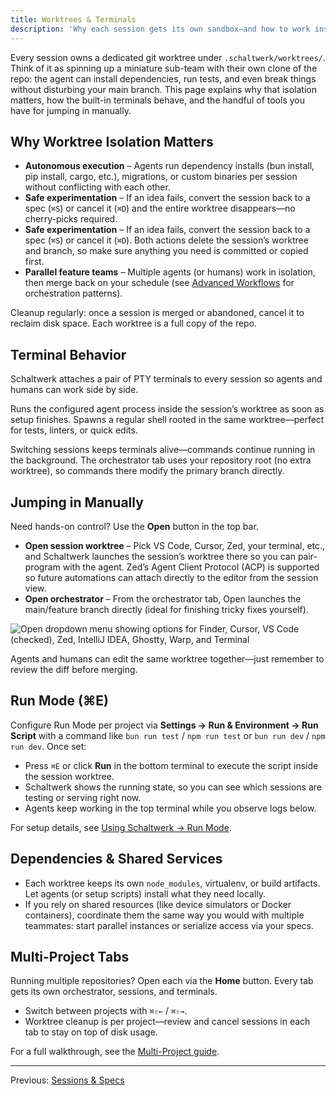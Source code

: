 ```yaml
---
title: Worktrees & Terminals
description: 'Why each session gets its own sandbox—and how to work inside it'
---
```


Every session owns a dedicated git worktree under `.schaltwerk/worktrees/`. Think of it as spinning up a miniature sub-team with their own clone of the repo: the agent can install dependencies, run tests, and even break things without disturbing your main branch. This page explains why that isolation matters, how the built-in terminals behave, and the handful of tools you have for jumping in manually.

## Why Worktree Isolation Matters

- **Autonomous execution** – Agents run dependency installs (bun install, pip install, cargo, etc.), migrations, or custom binaries per session without conflicting with each other.
- **Safe experimentation** – If an idea fails, convert the session back to a spec (`⌘S`) or cancel it (`⌘D`) and the entire worktree disappears—no cherry-picks required.
- **Safe experimentation** – If an idea fails, convert the session back to a spec (`⌘S`) or cancel it (`⌘D`). Both actions delete the session’s worktree and branch, so make sure anything you need is committed or copied first.
- **Parallel feature teams** – Multiple agents (or humans) work in isolation, then merge back on your schedule (see [Advanced Workflows](/guides/advanced-workflows) for orchestration patterns).

<Tip>
  Cleanup regularly: once a session is merged or abandoned, cancel it to reclaim disk space. Each worktree is a full copy of the repo.
</Tip>

## Terminal Behavior

Schaltwerk attaches a pair of PTY terminals to every session so agents and humans can work side by side.

<CardGroup cols={2}>
  <Card title="Top Terminal (Agent)" icon="robot" color="#ec4899">
    Runs the configured agent process inside the session’s worktree as soon as setup finishes.
  </Card>

  <Card title="Bottom Terminal (You)" icon="user" color="#22c55e">
    Spawns a regular shell rooted in the same worktree—perfect for tests, linters, or quick edits.
  </Card>
</CardGroup>

<Check>Switching sessions keeps terminals alive—commands continue running in the background.</Check>
<Check>The orchestrator tab uses your repository root (no extra worktree), so commands there modify the primary branch directly.</Check>

## Jumping in Manually

Need hands-on control? Use the **Open** button in the top bar.

- **Open session worktree** – Pick VS Code, Cursor, Zed, your terminal, etc., and Schaltwerk launches the session’s worktree there so you can pair-program with the agent. Zed’s Agent Client Protocol (ACP) is supported so future automations can attach directly to the editor from the session view.
- **Open orchestrator** – From the orchestrator tab, Open launches the main/feature branch directly (ideal for finishing tricky fixes yourself).

![Open dropdown menu showing options for Finder, Cursor, VS Code (checked), Zed, IntelliJ IDEA, Ghostty, Warp, and Terminal](/images/open-in-editor.png)

Agents and humans can edit the same worktree together—just remember to review the diff before merging.

## Run Mode (⌘E)

Configure Run Mode per project via **Settings → Run & Environment → Run Script** with a command like `bun run test` / `npm run test` or `bun run dev` / `npm run dev`. Once set:

- Press `⌘E` or click **Run** in the bottom terminal to execute the script inside the session worktree.
- Schaltwerk shows the running state, so you can see which sessions are testing or serving right now.
- Agents keep working in the top terminal while you observe logs below.

For setup details, see [Using Schaltwerk → Run Mode](/guides/using-schaltwerk#run-mode).

## Dependencies & Shared Services

- Each worktree keeps its own `node_modules`, virtualenv, or build artifacts. Let agents (or setup scripts) install what they need locally.
- If you rely on shared resources (like device simulators or Docker containers), coordinate them the same way you would with multiple teammates: start parallel instances or serialize access via your specs.

## Multi-Project Tabs

Running multiple repositories? Open each via the **Home** button. Every tab gets its own orchestrator, sessions, and terminals.

- Switch between projects with `⌘⇧←` / `⌘⇧→`.
- Worktree cleanup is per project—review and cancel sessions in each tab to stay on top of disk usage.

For a full walkthrough, see the [Multi-Project guide](/guides/multi-project).

---

Previous: [Sessions & Specs](/core-concepts/sessions-and-specs)
